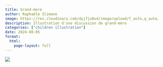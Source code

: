 ```yaml
---
title: Grand-mere
author: Raphaële Slimane
image: https://res.cloudinary.com/dyjfju0u4/image/upload/f_auto,q_auto/v1757411624/illustrationenfant_huihcy.png
description: Illustration d'une discussion de grand-mère
categories: ["children illustration"]
date: 2024-08-05
format:
  html:
    page-layout: full
---
```


![](https://res.cloudinary.com/dyjfju0u4/image/upload/f_auto,q_auto/v1757411624/illustrationenfant_huihcy.png)


